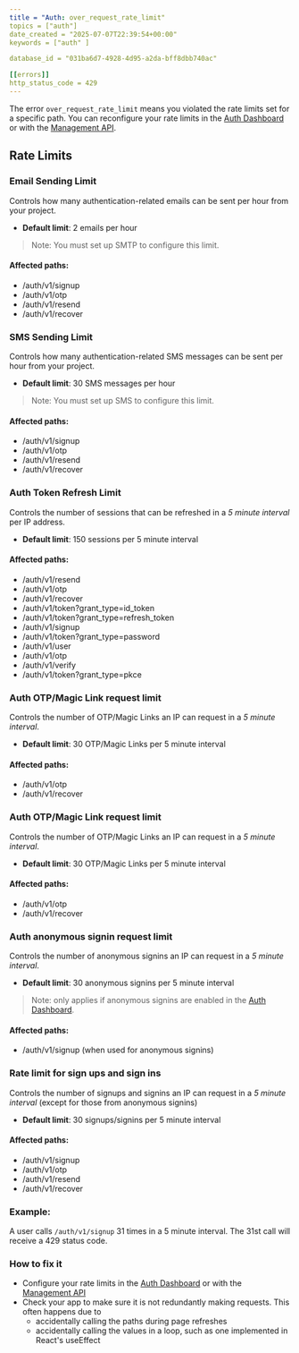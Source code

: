 ```yaml
---
title = "Auth: over_request_rate_limit"
topics = ["auth"]
date_created = "2025-07-07T22:39:54+00:00"
keywords = ["auth" ]

database_id = "031ba6d7-4928-4d95-a2da-bff8dbb740ac"

[[errors]]
http_status_code = 429
---
```



The error `over_request_rate_limit` means you violated the rate limits set for a specific path. You can reconfigure your rate limits in the [Auth Dashboard](https://supabase.com/dashboard/project/_/auth/rate-limits) or with the [Management API](https://supabase.com/docs/reference/api/v1-update-auth-service-config).

## Rate Limits

### Email Sending Limit
Controls how many authentication-related emails can be sent per hour from your project.

- **Default limit**: 2 emails per hour
> Note: You must set up SMTP to configure this limit.

#### Affected paths:
- /auth/v1/signup
- /auth/v1/otp
- /auth/v1/resend
- /auth/v1/recover

### SMS Sending Limit
Controls how many authentication-related SMS messages can be sent per hour from your project.
- **Default limit**: 30 SMS messages per hour
> Note: You must set up SMS to configure this limit.

#### Affected paths:
- /auth/v1/signup
- /auth/v1/otp
- /auth/v1/resend
- /auth/v1/recover

### Auth Token Refresh Limit
Controls the number of sessions that can be refreshed in a _5 minute interval_ per IP address.

- **Default limit**: 150 sessions per 5 minute interval

#### Affected paths:
- /auth/v1/resend
- /auth/v1/otp
- /auth/v1/recover
- /auth/v1/token?grant_type=id_token
- /auth/v1/token?grant_type=refresh_token
- /auth/v1/signup
- /auth/v1/token?grant_type=password
- /auth/v1/user
- /auth/v1/otp
- /auth/v1/verify
- /auth/v1/token?grant_type=pkce

### Auth OTP/Magic Link request limit
Controls the number of OTP/Magic Links an IP can request in a _5 minute interval_.

- **Default limit**: 30 OTP/Magic Links per 5 minute interval

#### Affected paths:
- /auth/v1/otp
- /auth/v1/recover

### Auth OTP/Magic Link request limit
Controls the number of OTP/Magic Links an IP can request in a _5 minute interval_.

- **Default limit**: 30 OTP/Magic Links per 5 minute interval

#### Affected paths:
- /auth/v1/otp
- /auth/v1/recover

### Auth anonymous signin request limit
Controls the number of anonymous signins an IP can request in a _5 minute interval_.

- **Default limit**: 30 anonymous signins per 5 minute interval
> Note: only applies if anonymous signins are enabled in the [Auth Dashboard](https://supabase.com/dashboard/project/_/auth/providers).

#### Affected paths:
- /auth/v1/signup (when used for anonymous signins)


### Rate limit for sign ups and sign ins
Controls the number of signups and signins an IP can request in a _5 minute interval_ (except for those from anonymous signins)

- **Default limit**: 30 signups/signins per 5 minute interval

#### Affected paths:
- /auth/v1/signup
- /auth/v1/otp
- /auth/v1/resend
- /auth/v1/recover



### Example:
A user calls `/auth/v1/signup` 31 times in a 5 minute interval. The 31st call will receive a 429 status code.

### How to fix it
- Configure your rate limits in the [Auth Dashboard](https://supabase.com/dashboard/project/_/auth/rate-limits) or with the [Management API](https://supabase.com/docs/reference/api/v1-update-auth-service-config)
- Check your app to make sure it is not redundantly making requests. This often happens due to 
  - accidentally calling the paths during page refreshes
  - accidentally calling the values in a loop, such as one implemented in React's useEffect